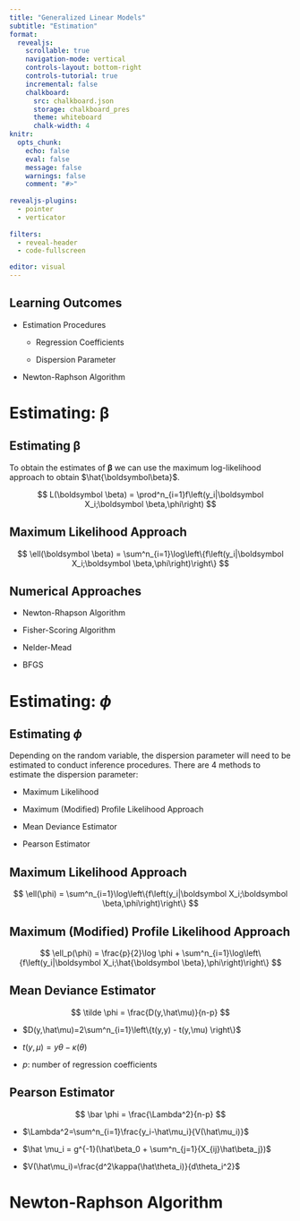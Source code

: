 ```yaml
---
title: "Generalized Linear Models"
subtitle: "Estimation"
format:
  revealjs:
    scrollable: true
    navigation-mode: vertical
    controls-layout: bottom-right
    controls-tutorial: true
    incremental: false 
    chalkboard:
      src: chalkboard.json
      storage: chalkboard_pres
      theme: whiteboard
      chalk-width: 4
knitr:
  opts_chunk: 
    echo: false
    eval: false
    message: false
    warnings: false
    comment: "#>" 
    
revealjs-plugins:
  - pointer
  - verticator
  
filters: 
  - reveal-header
  - code-fullscreen

editor: visual
---
```


## Learning Outcomes

-   Estimation Procedures

    -   Regression Coefficients

    -   Dispersion Parameter

-   Newton-Raphson Algorithm

# Estimating: $\boldsymbol \beta$

## Estimating $\boldsymbol\beta$

To obtain the estimates of $\boldsymbol \beta$ we can use the maximum log-likelihood approach to obtain $\hat{\boldsymbol\beta}$.

$$
L(\boldsymbol \beta) =  \prod^n_{i=1}f\left(y_i|\boldsymbol X_i;\boldsymbol \beta,\phi\right)
$$

## Maximum Likelihood Approach

$$
\ell(\boldsymbol \beta) =  \sum^n_{i=1}\log\left\{f\left(y_i|\boldsymbol X_i;\boldsymbol \beta,\phi\right)\right\}
$$

## Numerical Approaches

-   Newton-Rhapson Algorithm

-   Fisher-Scoring Algorithm

-   Nelder-Mead

-   BFGS

# Estimating: $\phi$

## Estimating $\phi$

Depending on the random variable, the dispersion parameter will need to be estimated to conduct inference procedures. There are 4 methods to estimate the dispersion parameter:

-   Maximum Likelihood

-   Maximum (Modified) Profile Likelihood Approach

-   Mean Deviance Estimator

-   Pearson Estimator

## Maximum Likelihood Approach

$$
\ell(\phi) =  \sum^n_{i=1}\log\left\{f\left(y_i|\boldsymbol X_i;\boldsymbol \beta,\phi\right)\right\}
$$

## Maximum (Modified) Profile Likelihood Approach

$$
\ell_p(\phi) = \frac{p}{2}\log \phi + \sum^n_{i=1}\log\left\{f\left(y_i|\boldsymbol X_i;\hat{\boldsymbol \beta},\phi\right)\right\}
$$

## Mean Deviance Estimator

$$
\tilde \phi = \frac{D(y,\hat\mu)}{n-p}
$$

-   $D(y,\hat\mu)=2\sum^n_{i=1}\left\{t(y,y) - t(y,\mu) \right\}$

-   $t(y,\mu)=y\theta-\kappa(\theta)$

-   $p$: number of regression coefficients

## Pearson Estimator

$$
\bar \phi = \frac{\Lambda^2}{n-p}
$$

-   $\Lambda^2=\sum^n_{i=1}\frac{y_i-\hat\mu_i}{V(\hat\mu_i)}$

-   $\hat \mu_i = g^{-1}(\hat\beta_0 + \sum^n_{j=1}{X_{ij}\hat\beta_j})$

-   $V(\hat\mu_i)=\frac{d^2\kappa(\hat\theta_i)}{d\theta_i^2}$

# Newton-Raphson Algorithm
